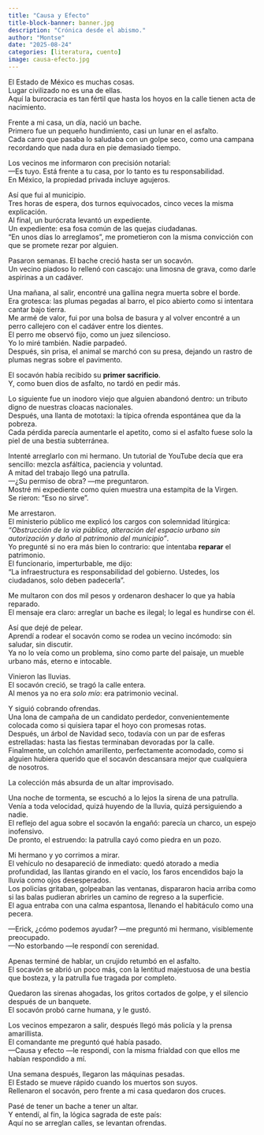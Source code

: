 ```yaml
---
title: "Causa y Efecto"
title-block-banner: banner.jpg
description: "Crónica desde el abismo."
author: "Montse"
date: "2025-08-24"
categories: [literatura, cuento]
image: causa-efecto.jpg
---
```


El Estado de México es muchas cosas.  
Lugar civilizado no es una de ellas.  
Aquí la burocracia es tan fértil que hasta los hoyos en la calle tienen acta de nacimiento.  

Frente a mi casa, un día, nació un bache.  
Primero fue un pequeño hundimiento, casi un lunar en el asfalto.  
Cada carro que pasaba lo saludaba con un golpe seco, como una campana recordando que nada dura en pie demasiado tiempo.  

Los vecinos me informaron con precisión notarial:  
—Es tuyo. Está frente a tu casa, por lo tanto es tu responsabilidad.  
En México, la propiedad privada incluye agujeros.  

Así que fui al municipio.  
Tres horas de espera, dos turnos equivocados, cinco veces la misma explicación.  
Al final, un burócrata levantó un expediente.  
Un expediente: esa fosa común de las quejas ciudadanas.  
“En unos días lo arreglamos”, me prometieron con la misma convicción con que se promete rezar por alguien.  

Pasaron semanas. El bache creció hasta ser un socavón.  
Un vecino piadoso lo rellenó con cascajo: una limosna de grava, como darle aspirinas a un cadáver.  

Una mañana, al salir, encontré una gallina negra muerta sobre el borde.  
Era grotesca: las plumas pegadas al barro, el pico abierto como si intentara cantar bajo tierra.  
Me armé de valor, fui por una bolsa de basura y al volver encontré a un perro callejero con el cadáver entre los dientes.  
El perro me observó fijo, como un juez silencioso.  
Yo lo miré también. Nadie parpadeó.  
Después, sin prisa, el animal se marchó con su presa, dejando un rastro de plumas negras sobre el pavimento.  

El socavón había recibido su **primer sacrificio**.  
Y, como buen dios de asfalto, no tardó en pedir más.  

Lo siguiente fue un inodoro viejo que alguien abandonó dentro: un tributo digno de nuestras cloacas nacionales.  
Después, una llanta de mototaxi: la típica ofrenda espontánea que da la pobreza.  
Cada pérdida parecía aumentarle el apetito, como si el asfalto fuese solo la piel de una bestia subterránea.  

Intenté arreglarlo con mi hermano. Un tutorial de YouTube decía que era sencillo: mezcla asfáltica, paciencia y voluntad.  
A mitad del trabajo llegó una patrulla.  
—¿Su permiso de obra? —me preguntaron.  
Mostré mi expediente como quien muestra una estampita de la Virgen.  
Se rieron: “Eso no sirve”.  

Me arrestaron.  
El ministerio público me explicó los cargos con solemnidad litúrgica:  
*“Obstrucción de la vía pública, alteración del espacio urbano sin autorización y daño al patrimonio del municipio”*.  
Yo pregunté si no era más bien lo contrario: que intentaba **reparar** el patrimonio.  
El funcionario, imperturbable, me dijo:  
“La infraestructura es responsabilidad del gobierno. Ustedes, los ciudadanos, solo deben padecerla”.  

Me multaron con dos mil pesos y ordenaron deshacer lo que ya había reparado.  
El mensaje era claro: arreglar un bache es ilegal; lo legal es hundirse con él.  

Así que dejé de pelear.  
Aprendí a rodear el socavón como se rodea un vecino incómodo: sin saludar, sin discutir.  
Ya no lo veía como un problema, sino como parte del paisaje, un mueble urbano más, eterno e intocable.  

Vinieron las lluvias.  
El socavón creció, se tragó la calle entera.  
Al menos ya no era *solo mío*: era patrimonio vecinal.  

Y siguió cobrando ofrendas.  
Una lona de campaña de un candidato perdedor, convenientemente colocada como si quisiera tapar el hoyo con promesas rotas.  
Después, un árbol de Navidad seco, todavía con un par de esferas estrelladas: hasta las fiestas terminaban devoradas por la calle.  
Finalmente, un colchón amarillento, perfectamente acomodado, como si alguien hubiera querido que el socavón descansara mejor que cualquiera de nosotros.  

La colección más absurda de un altar improvisado.  

Una noche de tormenta, se escuchó a lo lejos la sirena de una patrulla.  
Venía a toda velocidad, quizá huyendo de la lluvia, quizá persiguiendo a nadie.  
El reflejo del agua sobre el socavón la engañó: parecía un charco, un espejo inofensivo.  
De pronto, el estruendo: la patrulla cayó como piedra en un pozo.  

Mi hermano y yo corrimos a mirar.  
El vehículo no desapareció de inmediato: quedó atorado a media profundidad, las llantas girando en el vacío, los faros encendidos bajo la lluvia como ojos desesperados.  
Los policías gritaban, golpeaban las ventanas, dispararon hacia arriba como si las balas pudieran abrirles un camino de regreso a la superficie.  
El agua entraba con una calma espantosa, llenando el habitáculo como una pecera.  

—Erick, ¿cómo podemos ayudar? —me preguntó mi hermano, visiblemente preocupado.  
—No estorbando —le respondí con serenidad.  

Apenas terminé de hablar, un crujido retumbó en el asfalto.  
El socavón se abrió un poco más, con la lentitud majestuosa de una bestia que bosteza, y la patrulla fue tragada por completo.  

Quedaron las sirenas ahogadas, los gritos cortados de golpe, y el silencio después de un banquete.  
El socavón probó carne humana, y le gustó.  

Los vecinos empezaron a salir, después llegó más policía y la prensa amarillista.  
El comandante me preguntó qué había pasado.  
—Causa y efecto —le respondí, con la misma frialdad con que ellos me habían respondido a mí.  

Una semana después, llegaron las máquinas pesadas.  
El Estado se mueve rápido cuando los muertos son suyos.  
Rellenaron el socavón, pero frente a mi casa quedaron dos cruces.  

Pasé de tener un bache a tener un altar.  
Y entendí, al fin, la lógica sagrada de este país:  
Aquí no se arreglan calles, se levantan ofrendas.  